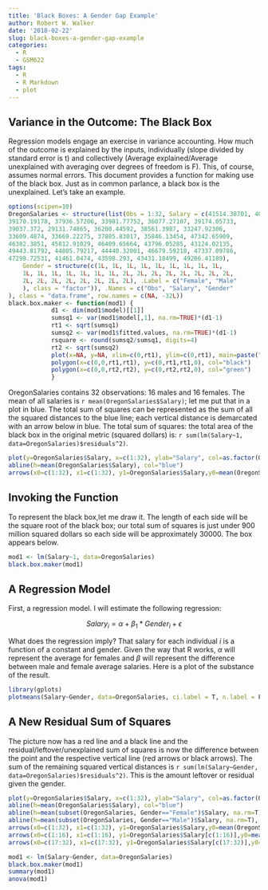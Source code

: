 ```yaml
---
title: 'Black Boxes: A Gender Gap Example'
author: Robert W. Walker
date: '2018-02-22'
slug: black-boxes-a-gender-gap-example
categories:
  - R
  - GSM622
tags:
  - R
  - R Markdown
  - plot
---
```


## Variance in the Outcome: The Black Box

Regression models engage an exercise in variance accounting.  How much of the outcome is explained by the inputs, individually (slope divided by standard error is t) and collectively (Average explained/Average unexplained with averaging over degrees of freedom is F).  This, of course, assumes normal errors.  This document provides a function for making use of the black box.  Just as in common parlance, a black box is the unexplained.  Let's take an example.

```r
options(scipen=10)
OregonSalaries <- structure(list(Obs = 1:32, Salary = c(41514.38701, 40964.06985, 
39170.19178, 37936.57206, 33981.77752, 36077.27107, 39174.05733, 
39037.372, 29131.74865, 36200.44592, 38561.3987, 33247.92306, 
33609.4874, 33669.22275, 37805.83017, 35846.13454, 47342.65909, 
46382.3851, 45812.91029, 46409.65664, 43796.05285, 43124.02135, 
49443.81792, 44805.79217, 44440.32001, 46679.59218, 47337.09786, 
47298.72531, 41461.0474, 43598.293, 43431.18499, 49266.41189), 
    Gender = structure(c(1L, 1L, 1L, 1L, 1L, 1L, 1L, 1L, 1L, 
    1L, 1L, 1L, 1L, 1L, 1L, 1L, 2L, 2L, 2L, 2L, 2L, 2L, 2L, 2L, 
    2L, 2L, 2L, 2L, 2L, 2L, 2L, 2L), .Label = c("Female", "Male"
    ), class = "factor")), .Names = c("Obs", "Salary", "Gender"
), class = "data.frame", row.names = c(NA, -32L))
black.box.maker <- function(mod1) {
            d1 <- dim(mod1$model)[[1]]
            sumsq1 <- var(mod1$model[,1], na.rm=TRUE)*(d1-1)
            rt1 <- sqrt(sumsq1)
            sumsq2 <- var(mod1$fitted.values, na.rm=TRUE)*(d1-1)
            rsquare <- round(sumsq2/sumsq1, digits=4)
            rt2 <- sqrt(sumsq2)
            plot(x=NA, y=NA, xlim=c(0,rt1), ylim=c(0,rt1), main=paste("R-squared:",rsquare), xlab="", ylab="", bty="n", cex=0.5)
            polygon(x=c(0,0,rt1,rt1), y=c(0,rt1,rt1,0), col="black")
            polygon(x=c(0,0,rt2,rt2), y=c(0,rt2,rt2,0), col="green")
            }
```

OregonSalaries contains 32 observations: 16 males and 16 females.  The mean of all salaries is `r mean(OregonSalaries$Salary)`; let me put that in a plot in blue.  The total sum of squares can be represented as the sum of all the squared distances to the blue line; each vertical distance is demarcated with an arrow below in blue.  The total sum of squares: the total area of the black box in the original metric (squared dollars) is: `r sum(lm(Salary~1, data=OregonSalaries)$residuals^2)`.

```r
plot(y=OregonSalaries$Salary, x=c(1:32), ylab="Salary", col=as.factor(OregonSalaries$Gender), xlab="", pch=c(rep("F",16),rep("M",16)))
abline(h=mean(OregonSalaries$Salary), col="blue")
arrows(x0=c(1:32), x1=c(1:32), y1=OregonSalaries$Salary,y0=mean(OregonSalaries$Salary), col="blue", code=3, length=0.05)
```

## Invoking the Function

To represent the black box,let me draw it.  The length of each side will be the square root of the black box; our total sum of squares is just under 900 million squared dollars so each side will be approximately 30000.  The box appears below.

```r
mod1 <- lm(Salary~1, data=OregonSalaries)
black.box.maker(mod1)
```

## A Regression Model

First, a regression model.  I will estimate the following regression:

$$ Salary_{i} = \alpha + \beta_{1}*Gender_{i} + \epsilon $$

What does the regression imply?  That salary for each individual $i$ is a function of a constant and gender.  Given the way that R works, $\alpha$ will represent the average for females and $\beta$ will represent the difference between male and female average salaries.  Here is a plot of the substance of the result.

```r
library(gplots)
plotmeans(Salary~Gender, data=OregonSalaries, ci.label = T, n.label = F)
```


## A New Residual Sum of Squares

The picture now has a red line and a black line and the residual/leftover/unexplained sum of squares is now the difference between the point and the respective vertical line (red arrows or black arrows).  The sum of the remaining squared vertical distances is `r sum(lm(Salary~Gender, data=OregonSalaries)$residuals^2)`.  This is the amount leftover or residual given the gender.

```r
plot(y=OregonSalaries$Salary, x=c(1:32), ylab="Salary", col=as.factor(OregonSalaries$Gender), xlab="", pch=c(rep("F",16),rep("M",16)))
abline(h=mean(OregonSalaries$Salary), col="blue")
abline(h=mean(subset(OregonSalaries, Gender=="Female")$Salary, na.rm=T), col="black")
abline(h=mean(subset(OregonSalaries, Gender=="Male")$Salary, na.rm=T), col="red")
arrows(x0=c(1:32), x1=c(1:32), y1=OregonSalaries$Salary,y0=mean(OregonSalaries$Salary), col="blue", code=3, length=0.05)
arrows(x0=c(1:16), x1=c(1:16), y1=OregonSalaries$Salary[c(1:16)],y0=mean(subset(OregonSalaries, Gender=="Female")$Salary, na.rm=T), col="black", code=3, length=0.05)
arrows(x0=c(17:32), x1=c(17:32), y1=OregonSalaries$Salary[c(17:32)],y0=mean(subset(OregonSalaries, Gender=="Male")$Salary, na.rm=T), col="red", code=3, length=0.05)
```


```r
mod1 <- lm(Salary~Gender, data=OregonSalaries)
black.box.maker(mod1)
summary(mod1)
anova(mod1)
```

